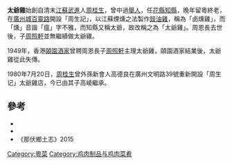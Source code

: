 {{中国非物质文化遗产 
| 级别 = 縣
|名称 = 太爺雞製作技藝 
|子项 =
|序号 = 
|编号项目 = 
|图片 = 
|分类 = 食品 
|申报地区或单位 = [[廣州市|廣州市]]越秀區
|登录时间 = 2010年 
|省区市1 = 廣東
}}

'''太爺雞'''始創自清末[[江蘇|江蘇]][[武进区|武進]]人[[周桂生|周桂生]]，曾中過[[舉人|舉人]]，任[[花都区|花縣]][[知縣|知縣]]，晚年留粵終老，在[[廣州城|廣州城]][[百靈路|百靈路]]開設「周生記」，以江蘇煙燻之法製作[[豉油雞|豉油雞]]，稱為「卥燻雞」，而「燻」音諧「瘟」字不雅，而知縣又稱太爺，故改稱之為「太爺雞」。周恩長去世後，子[[周照軒|周照軒]]並無繼續做太爺雞。

1949年，香港[[頤園酒家|頤園酒家]]曾聘周恩長子[[周照軒|周照軒]]主理太爺雞，頤園酒家結業後，太爺雞從此失傳。

1980年7月20日，[[周桂生|周桂生]]曾外孫新會人高德良在廣州文明路39號重新開設「周生记」太爺雞店，今已由其子高崚繼承。

== 參考 ==

* {{cite book |author=江獻珠 |title=《傳統粵菜精華錄》 |year=2001 |publisher=萬里 |location=香港 |isbn=962-14-1956-5}}
* {{cite book |author=梁謀 |title=《嶺南美食傳奇》 |year=2011 |publisher=萬里 |location=香港 |isbn=978-962-14-4319-9}}
*《那伏鄉土志》2015

[[Category:粵菜|Category:粵菜]]
[[Category:鸡肉制品与鸡肉菜肴|Category:鸡肉制品与鸡肉菜肴]]


{{food-stub}}